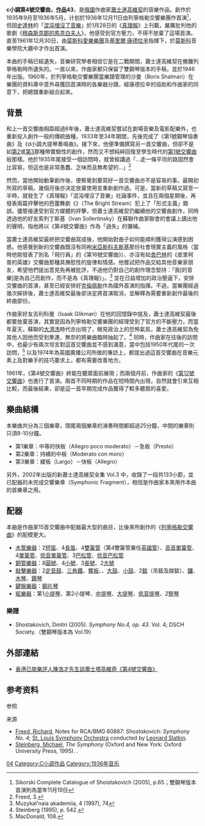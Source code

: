 {{NoteTA
|G1=Music
}}
'''c小調第4號交響曲，[[作品号|作品]]43'''，是[[俄國|俄國]]作曲家[[德米特里·德米特里耶维奇·肖斯塔科维奇|蕭士達高維契]]的音樂作品。創作於1935年9月至1936年5月，计划於1936年12月11日由列寧格勒交響樂團作首演<ref>Sikorski Complete Catalogue of Shoistakovich (2005), p.65；雙鋼琴版本首演則為當年11月19日</ref>，但因[[史達林|史達林]]的「[[混乱代替了音乐|混沌埋沒了音樂]]」於1月28日的《[[真理報|真理報]]》上刊載，嚴厲批判他的歌劇《[[姆岑斯克郡的麦克白夫人_(歌剧)|穆森斯克郡的馬克白夫人]]》，他感受到官方壓力，不得不放棄了這場首演。直至1961年12月30日，由[[莫斯科愛樂樂團|莫斯科愛樂樂團]]及[[基里爾·康德拉辛|基里爾·康德拉辛]]指揮下，於[[莫斯科|莫斯科]]音樂學院大廳中才作出首演。

本曲的手稿已經遺失，音樂研究學者相信它是在二戰期間，蕭士達高維契在撤離列寧格勒時所遺失的。一直以來，作曲家都只保留了雙鋼琴版本的手稿，並於1946年出版。1960年，於列寧格勒交響樂團當樂譜管理的沙曼（Boris Shalman）在樂團的資料庫中意外尋獲回首演時的各樂器分譜，經康德拉辛的協助和作曲家的同意下，把總譜重新組合起來。

==背景==
和上一首交響曲相距超過6年後，蕭士達高維契嘗試在劇場音樂及電影配樂外，也重新投入創作一般的傳統曲種，1933年至34年期間，先後完成了《第1號鋼琴協奏曲》及《d小調大提琴奏鳴曲》。接下來，他便準備撰寫另一首交響曲，但卻不是如[[第2號交響曲_(蕭士塔高維奇)|第2]]或[[第3號交響曲_(蕭士塔高維奇)|第3]]那種帶實驗性的創作，然而又不想純綷回復至學生時代的[[第1號交響曲_(蕭士塔高維奇)|第1號交響曲]]般那樣。他於1935年尾接受一個訪問時，就曾經講過「...走一條平坦的路固然會比容易，但這也是非常愚蠢、乏味而且無希望的...」<ref>Freed, 3.</ref>

然而，當他開始動筆創作後，便察覺到要寫好一首交響曲亦不是容易的事。最開初所寫的草稿，幾個月後亦決定放棄使用並重新創作過。可是，當新的草稿又寫至一半時，就發生了《真理報》「混沌埋沒了音樂」社論事件，並且在兩個星期後，再發表兩篇抨擊他的芭蕾舞劇《{{tsl|en|The Bright Stream (ballet)|清澈的溪流}}》（The Bright Stream）犯上了「形式主義」錯誤。儘管接連受到官方媒體的抨擊，但蕭士達高維契仍繼續他的交響曲創作，同時透過他的好友索列丁斯基（Ivan Sollertinsky）在蘇聯作曲家聯會的會議上讀出他的聲明，指他將以《第4號交響曲》作為「過失」的彌補。

當蕭士達高維契最終把交響曲寫成後，他開始對曲子如何能順利獲得公演感到困惑。他感覺到新的交響曲既沒有同袍[[米亞斯科夫斯基|米亞斯科夫斯基]]那份社會現實主義的風格（當時他剛發表了別名「飛行員」的《第16號交響曲》）、亦沒有如[[舍巴林|舍巴林]]的《皮里柯普的英雄》交響曲那種具撫慰性的旋律和情感。他嘗試把作品交給其他音樂家朋友，希望他們提出意見免再被批評，不過他仍對自己的創作理念堅持：「我[的音樂]是為自己而創作，而不是為《真理報》」。<ref>Muzykal'naia akademiia, 4 (1997), 74</ref> 並在日益增加的政治壓逼下，安排交響曲的首演，甚至已經安排好[[克倫佩勒|克倫佩勒]]作為國外首演的指揮。不過，當樂團經過幾次綵排後，蕭士達高維契最後卻決定將首演取消，並解釋為需要重新創作最後的終曲部份。

作曲家好友吉利科曼（Isaak Glikman）在他的回憶錄中提及，蕭士達高維契最後都要放棄首演，其實是因為列寧格勒交響樂團的經理受到了官方的不斷壓力，而當年夏天，蘇聯的[[大清洗|大清洗]]時代亦出現了，眼見政治上的恐怖氣氛，蕭士達高維契為免其他人因他而受到牽連，無奈的將樂曲臨時抽起了。<ref>Steinberg (1995), p. 542.</ref> 同時，作曲家在往後的訪問中，也最少有兩次坦言對這首交響曲並不感到滿意，當中包括1950年代尾的一次訪問，<ref>MacDonald, 108.</ref> 以及1974年為英國廣播公司所做的專訪上，都提出過這首交響曲在音樂元素上及對樂手的技巧要求上，都有需要改善地方。

1961年，《第4號交響曲》終能在聽眾面前展現；而兩個月前，作曲家的《[[第12號交響曲_(蕭士塔高維奇)|第12號交響曲]]》也進行了首演。兩首不同時期的作品在短時間內出現，自然就會引來互相比較，而最後結果，卻是這一首早期完成作品獲得了較多聽眾的喜愛。

==樂曲結構==
本樂曲共分為三個樂章，頭尾兩個樂章的演奏時間都超過25分鐘，中間的樂章則只須8-10分鐘。

*第1樂章：中等的快板（Allegro poco moderato）－急板（Presto）
*第2樂章：持續的中板（Moderato con moro）
*第3樂章：緩板（Largo）－快板（Allegro）

另外，2002年出版的新蕭士達高維契全集 Vol.3 中，收錄了一段共133小節，並已配器的未完成交響樂章（Symphonic Fragment），相信是作曲家本來用作本曲的首樂章之用。

==配器==
本曲是作曲家15首交響曲中配器最大型的曲目，比後來所創作的《[[第7号交响曲_(肖斯塔科维奇)|列寧格勒交響曲]]》的配模更大。
*[[木管樂器|木管樂器]]：2[[短笛|短笛]]、4[[長笛|長笛]]、4[[雙簧管|雙簧管]]（第4雙簧管兼任[[英國管|英國管]]）、[[高音單簧管|高音單簧管]]、4[[單簧管|單簧管]]、[[低音單簧管|低音單簧管]]、3[[巴松管|巴松管]]、[[低音巴松管|低音巴松管]]
*[[銅管樂器|銅管樂器]]：8[[圓號|圓號]]、4[[小號|小號]]、3[[長號|長號]]、2[[大號|大號]]
*[[敲擊樂器|敲擊樂器]]：2[[定音鼓|定音鼓]]、[[三角鐵|三角鐵]]、[[響板|響板]]、{{tsl|en|Wood block||梆子}}、[[大鼓|大鼓]]、[[小鼓|小鼓]]、2[[鈸|鈸]]（吊鈸及踫鈸）、[[鑼|鑼]]、[[木琴|木琴]]、[[鐘琴|鐘琴]]
*[[鍵盤樂器|鍵盤樂器]]：[[鋼片琴|鋼片琴]]
*[[絃樂器|絃樂器]]：第1[[小提琴|小提琴]]、第2小提琴、[[中提琴|中提琴]]、[[大提琴|大提琴]]、[[低音提琴|低音提琴]]、2[[豎琴|豎琴]]

===樂譜===
*Shostakovich, Dmitri (2005). ''Symphony No.4, op. 43''. Vol. 4; DSCH Society.（雙鋼琴版本為 Vol.19）

==外部連結==
*[http://www.musicdata.org/md_new/pages/posts/46.-B1qB9DAB9D2B6iA4jA4jA4dA5ACC9137.php 香港已故樂評人陳浩才先生談蕭士塔高維奇《第4號交響曲》] {{Wayback|url=http://www.musicdata.org/md_new/pages/posts/46.-B1qB9DAB9D2B6iA4jA4jA4dA5ACC9137.php |date=20090506104914 }}

==参考资料==
;参照
{{reflist}}
;来源
*[[Freed,_Richard|Freed, Richard]], Notes for RCA/BMG 60887: ''Shostakovich: Symphony No. 4''; [[St._Louis_Symphony_Orchestra|St. Louis Symphony Orchestra]] conducted by [[Leonard_Slatkin|Leonard Slatkin]].
*[[Michael_Steinberg_(music_critic)|Steinberg, Michael]], ''The Symphony'' (Oxford and New York: Oxford University Press, 1995). {{ISBN|978-0-19-506177-2}}.

{{蕭士塔高維奇交響曲}}

[[Category:肖斯塔科维奇交响曲|04]]
[[Category:C小调作品|Category:C小调作品]]
[[Category:1936年音乐|Category:1936年音乐]]